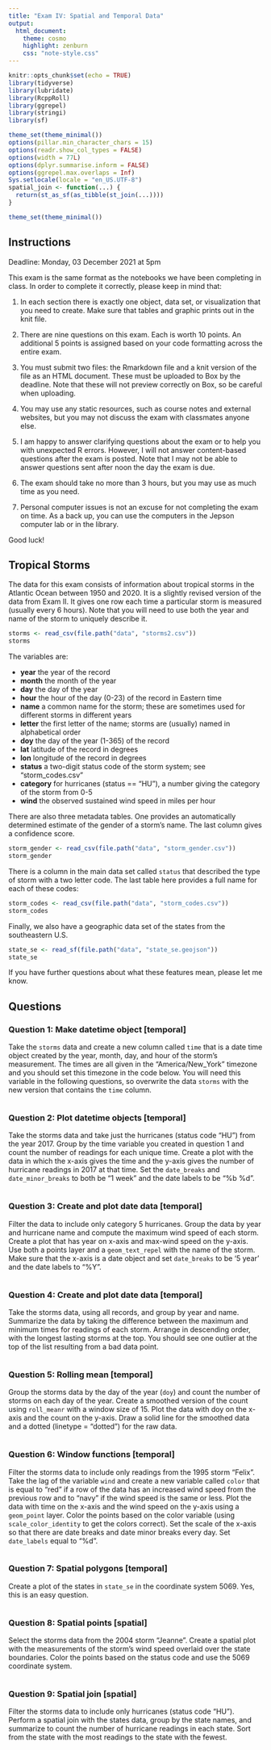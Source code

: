 ```yaml
---
title: "Exam IV: Spatial and Temporal Data"
output:
  html_document:
    theme: cosmo
    highlight: zenburn
    css: "note-style.css"
---
```


```r
knitr::opts_chunk$set(echo = TRUE)
library(tidyverse)
library(lubridate)
library(RcppRoll)
library(ggrepel)
library(stringi)
library(sf)

theme_set(theme_minimal())
options(pillar.min_character_chars = 15)
options(readr.show_col_types = FALSE)
options(width = 77L)
options(dplyr.summarise.inform = FALSE)
options(ggrepel.max.overlaps = Inf)
Sys.setlocale(locale = "en_US.UTF-8")
spatial_join <- function(...) {
  return(st_as_sf(as_tibble(st_join(...))))
}

theme_set(theme_minimal())
```

## Instructions

Deadline: Monday, 03 December 2021 at 5pm

This exam is the same format as the notebooks we have been completing in class.
In order to complete it correctly, please keep in mind that:

1. In each section there is exactly one object, data set, or visualization that
you need to create. Make sure that tables and graphic prints out in the knit
file.

2. There are nine questions on this exam. Each is worth 10 points. An 
additional 5 points is assigned based on your code formatting across the
entire exam. 

3. You must submit two files: the Rmarkdown file and a knit version of the
file as an HTML document. These must be uploaded to Box by the deadline. Note
that these will not preview correctly on Box, so be careful when uploading.

4. You may use any static resources, such as course notes and external
websites, but you may not discuss the exam with classmates anyone else.

5. I am happy to answer clarifying questions about the exam or to help you
with unexpected R errors. However, I will not answer content-based questions 
after the exam is posted. Note that I may not be able to answer questions 
sent after noon the day the exam is due.

6. The exam should take no more than 3 hours, but you may use as much time 
as you need.

7. Personal computer issues is not an excuse for not completing the exam on
time. As a back up, you can use the computers in the Jepson computer lab or
in the library. 

Good luck!

## Tropical Storms

The data for this exam consists of information about tropical storms in the 
Atlantic Ocean between 1950 and 2020. It is a slightly revised version of 
the data from Exam II. It gives one row each time a particular storm is measured
(usually every 6 hours). Note that you will need to use both the year and name
of the storm to uniquely describe it.

```r
storms <- read_csv(file.path("data", "storms2.csv"))
storms
```

The variables are:

- **year**    the year of the record
- **month**   the month of the year
- **day**     the day of the year
- **hour**    the hour of the day (0-23) of the record in Eastern time 
- **name**    a common name for the storm; these are sometimes used for different storms in different years
- **letter**  the first letter of the name; storms are (usually) named in alphabetical order
- **doy**     the day of the year (1-365) of the record
- **lat**     latitude of the record in degrees
- **lon**     longitude of the record in degrees
- **status**  a two-digit status code of the storm system; see "storm_codes.csv"
- **category**  for hurricanes (status == "HU"), a number giving the category of the storm from 0-5
- **wind**    the observed sustained wind speed in miles per hour

There are also three metadata tables. One provides an automatically
determined  estimate of the gender of a storm's name. The last column
gives a confidence score.

```r
storm_gender <- read_csv(file.path("data", "storm_gender.csv"))
storm_gender
```

There is a column in the main data set called `status` that described the type
of storm with a two letter code. The last table here provides a full name for
each of these codes:

```r
storm_codes <- read_csv(file.path("data", "storm_codes.csv"))
storm_codes
```

Finally, we also have a geographic data set of the states from the southeastern
U.S.

```r
state_se <- read_sf(file.path("data", "state_se.geojson"))
state_se
```


If you have further questions about what these features mean, please let me know.

## Questions

### Question 1: Make datetime object [temporal]

Take the `storms` data and create a new column called `time` that is a date
time object created by the year, month, day, and hour of the storm's
measurement. The times are all given in the "America/New_York" timezone and
you should set this timezone in the code below. You will need this variable
in the following questions, so overwrite the data  `storms` with the new 
version that contains the `time` column.

```r

```

### Question 2: Plot datetime objects [temporal]

Take the storms data and take just the hurricanes (status code "HU") from the
year 2017. Group by the time variable you created in question 1 and count the
number of readings for each unique time. Create a plot with the data in which
the x-axis gives the time and the y-axis gives the number of hurricane readings
in 2017 at that time. Set the `date_breaks` and `date_minor_breaks` to both be
"1 week" and the date labels to be "%b %d".

```r

```


### Question 3: Create and plot date data [temporal]

Filter the data to include only category 5 hurricanes. Group the data by year
and hurricane name and compute the maximum wind speed of each storm. Create a
plot that has year on x-axis and max-wind speed on the y-axis. Use both a points
layer and a `geom_text_repel` with the name of the storm. Make sure that the 
x-axis is a date object and set `date_breaks` to be '5 year' and the date labels
to "%Y".

```r

```

### Question 4: Create and plot date data [temporal]

Take the storms data, using all records, and group by year and name. Summarize
the data by taking the difference between the maximum and minimum times for 
readings of each storm. Arrange in descending order, with the longest lasting
storms at the top. You should see one outlier at the top of the list resulting
from a bad data point.

```r

```

### Question 5: Rolling mean [temporal]

Group the storms data by the day of the year (`doy`) and count the number of
storms on each day of the year. Create a smoothed version of the count using
`roll_meanr` with a window size of 15. Plot the data with doy on the x-axis and
the count on the y-axis. Draw a solid line for the smoothed data and a dotted
(linetype = "dotted") for the raw data.

```r

```

### Question 6: Window functions [temporal]

Filter the storms data to include only readings from the 1995 storm "Felix". 
Take the lag of the variable `wind` and create a new variable called `color`
that is equal to "red" if a row of the data has an increased wind speed from the
previous row and to "navy" if the wind speed is the same or less. Plot the data
with time on the x-axis and the wind speed on the y-axis using a `geom_point` 
layer. Color the points based on the color variable (using `scale_color_identity`
to get the colors correct). Set the scale of the x-axis so that there are date
breaks and date minor breaks every day. Set `date_labels` equal to "%d". 

```r

```

### Question 7: Spatial polygons [temporal]

Create a plot of the states in `state_se` in the coordinate system 5069. Yes,
this is an easy question.

```r

```


### Question 8: Spatial points [spatial]

Select the storms data from the 2004 storm "Jeanne". Create a spatial plot with
the measurements of the storm's wind speed overlaid over the state boundaries.
Color the points based on the status code and use the 5069 coordinate system.

```r

```

### Question 9: Spatial join [spatial]

Filter the storms data to include only hurricanes (status code "HU"). Perform a
spatial join with the states data, group by the state names, and summarize to
count the number of hurricane readings in each state. Sort from the state with
the most readings to the state with the fewest.

```r

```




